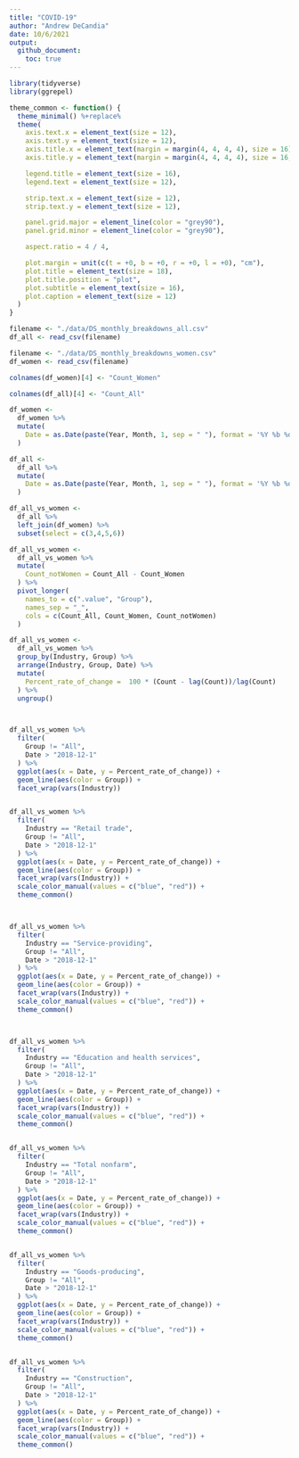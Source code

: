---
title: "COVID-19"
author: "Andrew DeCandia"
date: 10/6/2021
output:
  github_document:
    toc: true
---

```{r setup}
library(tidyverse)
library(ggrepel)
```


```{r}
theme_common <- function() {
  theme_minimal() %+replace%
  theme(
    axis.text.x = element_text(size = 12),
    axis.text.y = element_text(size = 12),
    axis.title.x = element_text(margin = margin(4, 4, 4, 4), size = 16),
    axis.title.y = element_text(margin = margin(4, 4, 4, 4), size = 16, angle = 90),

    legend.title = element_text(size = 16),
    legend.text = element_text(size = 12),

    strip.text.x = element_text(size = 12),
    strip.text.y = element_text(size = 12),

    panel.grid.major = element_line(color = "grey90"),
    panel.grid.minor = element_line(color = "grey90"),

    aspect.ratio = 4 / 4,

    plot.margin = unit(c(t = +0, b = +0, r = +0, l = +0), "cm"),
    plot.title = element_text(size = 18),
    plot.title.position = "plot",
    plot.subtitle = element_text(size = 16),
    plot.caption = element_text(size = 12)
  )
}
```



```{r, results ='hide'}
filename <- "./data/DS_monthly_breakdowns_all.csv"
df_all <- read_csv(filename)

filename <- "./data/DS_monthly_breakdowns_women.csv"
df_women <- read_csv(filename)
```

```{r}
colnames(df_women)[4] <- "Count_Women"

colnames(df_all)[4] <- "Count_All"

```


```{r}
df_women <-
  df_women %>%
  mutate(
    Date = as.Date(paste(Year, Month, 1, sep = " "), format = '%Y %b %d')
  )

df_all <-
  df_all %>%
  mutate(
    Date = as.Date(paste(Year, Month, 1, sep = " "), format = '%Y %b %d')
  )
```


```{r}
df_all_vs_women <-
  df_all %>%
  left_join(df_women) %>%
  subset(select = c(3,4,5,6))
```

```{r}
df_all_vs_women <-
  df_all_vs_women %>%
  mutate(
    Count_notWomen = Count_All - Count_Women
  ) %>%
  pivot_longer(
    names_to = c(".value", "Group"),
    names_sep = "_",
    cols = c(Count_All, Count_Women, Count_notWomen)
  )
```


```{r}
df_all_vs_women <-
  df_all_vs_women %>%
  group_by(Industry, Group) %>%
  arrange(Industry, Group, Date) %>%
  mutate(
    Percent_rate_of_change =  100 * (Count - lag(Count))/lag(Count)
  ) %>%
  ungroup()




```


```{r}


df_all_vs_women %>%
  filter(
    Group != "All",
    Date > "2018-12-1"
  ) %>%
  ggplot(aes(x = Date, y = Percent_rate_of_change)) + 
  geom_line(aes(color = Group)) + 
  facet_wrap(vars(Industry))


df_all_vs_women %>%
  filter(
    Industry == "Retail trade",
    Group != "All",
    Date > "2018-12-1"
  ) %>%
  ggplot(aes(x = Date, y = Percent_rate_of_change)) + 
  geom_line(aes(color = Group)) + 
  facet_wrap(vars(Industry)) +
  scale_color_manual(values = c("blue", "red")) + 
  theme_common()



df_all_vs_women %>%
  filter(
    Industry == "Service-providing",
    Group != "All",
    Date > "2018-12-1"
  ) %>%
  ggplot(aes(x = Date, y = Percent_rate_of_change)) + 
  geom_line(aes(color = Group)) + 
  facet_wrap(vars(Industry)) + 
  scale_color_manual(values = c("blue", "red")) + 
  theme_common()



df_all_vs_women %>%
  filter(
    Industry == "Education and health services",
    Group != "All",
    Date > "2018-12-1"
  ) %>%
  ggplot(aes(x = Date, y = Percent_rate_of_change)) + 
  geom_line(aes(color = Group)) + 
  facet_wrap(vars(Industry)) + 
  scale_color_manual(values = c("blue", "red")) + 
  theme_common()


df_all_vs_women %>%
  filter(
    Industry == "Total nonfarm",
    Group != "All",
    Date > "2018-12-1"
  ) %>%
  ggplot(aes(x = Date, y = Percent_rate_of_change)) + 
  geom_line(aes(color = Group)) + 
  facet_wrap(vars(Industry)) + 
  scale_color_manual(values = c("blue", "red")) +
  theme_common()


df_all_vs_women %>%
  filter(
    Industry == "Goods-producing",
    Group != "All",
    Date > "2018-12-1"
  ) %>%
  ggplot(aes(x = Date, y = Percent_rate_of_change)) + 
  geom_line(aes(color = Group)) + 
  facet_wrap(vars(Industry)) + 
  scale_color_manual(values = c("blue", "red")) + 
  theme_common()


df_all_vs_women %>%
  filter(
    Industry == "Construction",
    Group != "All",
    Date > "2018-12-1"
  ) %>%
  ggplot(aes(x = Date, y = Percent_rate_of_change)) + 
  geom_line(aes(color = Group)) + 
  facet_wrap(vars(Industry)) + 
  scale_color_manual(values = c("blue", "red")) + 
  theme_common()
```





